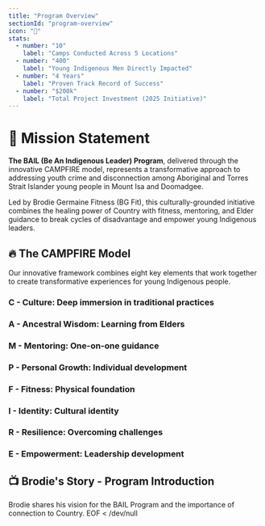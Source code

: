```yaml
---
title: "Program Overview"
sectionId: "program-overview"
icon: "🎯"
stats:
  - number: "10"
    label: "Camps Conducted Across 5 Locations"
  - number: "400"
    label: "Young Indigenous Men Directly Impacted" 
  - number: "4 Years"
    label: "Proven Track Record of Success"
  - number: "$200k"
    label: "Total Project Investment (2025 Initiative)"
---
```


# 🎯 Mission Statement

**The BAIL (Be An Indigenous Leader) Program**, delivered through the innovative CAMPFIRE model, represents a transformative approach to addressing youth crime and disconnection among Aboriginal and Torres Strait Islander young people in Mount Isa and Doomadgee.

Led by Brodie Germaine Fitness (BG Fit), this culturally-grounded initiative combines the healing power of Country with fitness, mentoring, and Elder guidance to break cycles of disadvantage and empower young Indigenous leaders.

## 🔥 The CAMPFIRE Model

Our innovative framework combines eight key elements that work together to create transformative experiences for young Indigenous people.

### C - Culture: Deep immersion in traditional practices

### A - Ancestral Wisdom: Learning from Elders

### M - Mentoring: One-on-one guidance

### P - Personal Growth: Individual development

### F - Fitness: Physical foundation

### I - Identity: Cultural identity

### R - Resilience: Overcoming challenges

### E - Empowerment: Leadership development

## 📺 Brodie's Story - Program Introduction

Brodie shares his vision for the BAIL Program and the importance of connection to Country.
EOF < /dev/null